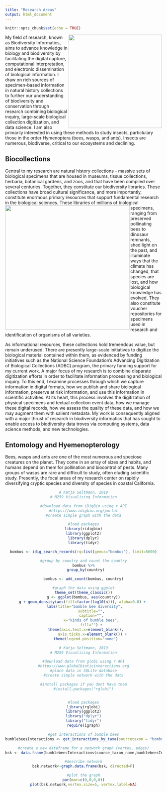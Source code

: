 ```yaml
---
title: "Research Areas"
output: html_document
---
```


```r
knitr::opts_chunk$set(echo = TRUE)
```

<img align="right" src="https://seltmann.github.io/begoniasociety/images/Rplot01.png" width="300">
My field of research, known as Biodiversity Informatics, aims to advance knowledge in biology and biodiversity by facilitating the digital capture, computational interpretation, and electronic dissemination of biological information. I draw on rich sources of specimen-based information in natural history collections to further our understanding of biodiversity and conservation through research combining biological inquiry, large-scale biological collection digitization, and data science. I am also primarily interested in using these methods to study insects, particlulary those in the order Hymenoptera (bees, wasps, and ants). Insects are numerous, biodiverse, critical to our ecosystems and declining.
 
## Biocollections


Central to my research are natural history collections - massive sets of biological specimens that are housed in museums, tissue collections, herbaria, botanical gardens, and zoos, and that have been compiled over several centuries. Together, they constitute our biodiversity libraries. These collections have broad cultural significance, and more importantly, constitute enormous primary resources that support fundamental research in the biological sciences. <img align="left" src="https://seltmann.github.io/begoniasociety/research_files/figure-html/globi-1.png" width="400">These libraries of millions of biological specimens, ranging from preserved pollinating bees to dinosaur remnants, shed light on the past, and illuminate ways that the climate has changed, that species are lost, and how biological knowledge has evolved. They also constitute voucher repositories for specimens used in research and identification of organisms of all varieties.


As informational resources, these collections hold tremendous value, but remain underused. There are presently large-scale initiatives to digitize the biological material contained within them, as evidenced by funding initiatives such as the National Science Foundation’s Advancing Digitization of Biological Collections (ADBC) program, the primary funding support for my current work. A major focus of my research is to combine disparate digitization efforts in order to facilitate information processing and biological inquiry. To this end, I examine processes through which we capture information in digital formats, how we publish and share biological information, preserve at risk information, and use this information in scientific activities. At its heart, this process involves the digitization of physical specimens and textual collection event data, how we manage these digital records, how we assess the quality of these data, and how we may augment them with salient metadata. My work is consequently aligned with a major thrust of research in biodiversity informatics that has sought to enable access to biodiversity data troves via computing systems, data science methods, and new technologies.


## Entomology and Hyemenopterology
Bees, wasps and ants are one of the most numerous and speciose creatures on the planet. They come in an array of sizes and habits, and humans depend on them for pollination and biocontrol of pests. Many groups of wasps are rare and difficult to study, often eluding scientific study. Presently, the focal areas of my research center on rapidly diversifying cryptic species and diversity of species in coastal California.

<center>

```r

# Katja Seltmann, 2019
# M259 Visualizing Information

#download data from iDigBio using r API
#https://www.idigbio.org/portal
#create simple graph with the data

#load packages
library(ridigbio)
library(ggplot2)
library(dplyr)
library(tidyr)

bombus <- idig_search_records(rq=list(genus="bombus"), limit=5000)

#group by country and count the country
bombus %>%
  group_by(country)

bombus <- add_count(bombus, country)
```

```r
#graph the data using ggplot
theme_set(theme_classic())
g <- ggplot(bombus, aes(country))
g + geom_density(aes(fill=factor(log10(n))), alpha=0.8) + 
  labs(title="bumble bee diversity", 
       subtitle="",
       caption="",
       x="kinds of bumble bees",
       fill="") +
  theme(axis.text.x=element_blank(),
        axis.ticks.x=element_blank()) +
  theme(legend.position="none")
```

```r

# Katja Seltmann, 2019
# M259 Visualizing Information

#download data from globi using r API
#https://www.globalbioticinteractions.org
#place data in SQLite database
#create simple network with the data

#install packages if you dont have them
#install.packages("rglobi")


#load packages
library(rglobi)
library(ggplot2)
library("dplyr")
library("tidyr")
require(igraph)

#get interactions of bumble bees
bumblebeesInteractions <- get_interactions_by_taxa(sourcetaxon = "bombus")

#create a new dataframe for a network graph (vertex, edges)
bsk <- data.frame(bumblebeesInteractions$source_taxon_name,bumblebeesInteractions$target_taxon_name)

#describe network
bsk.network<-graph.data.frame(bsk, directed=F)

#plot the graph
par(mar=c(0,0,0,0))
plot(bsk.network,vertex.size=5, vertex.label=NA)
```


</center>
